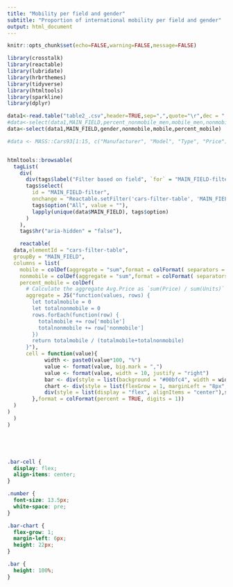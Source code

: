```yaml
---
title: "Mobility per field and gender" 
subtitle: "Proportion of international mobility per field and gender"
output: html_document
---
```


```r
knitr::opts_chunk$set(echo=FALSE,warning=FALSE,message=FALSE)
```

```r
library(crosstalk)
library(reactable)
library(lubridate)
library(hrbrthemes)
library(tidyverse)
library(htmltools)
library(sparkline)
library(dplyr)

data1<-read.table("table2_.csv",header=TRUE,sep=",",quote="\r",dec = ".")
#data<-select(data1,MAIN_FIELD,percent_nonmobile_men,mobile_men,nonmobile_men,percent_nonmobile_women,mobile_women,nonmobile_women)
data<-select(data1,MAIN_FIELD,gender,nonmobile,mobile,percent_mobile)

#data <- MASS::Cars93[1:15, c("Manufacturer", "Model", "Type", "Price")]


htmltools::browsable(
  tagList(
    div(
      div(tags$label("Filter based on field", `for` = "MAIN_FIELD-filter")),
      tags$select(
        id = "MAIN_FIELD-filter",
        onchange = "Reactable.setFilter('cars-filter-table', 'MAIN_FIELD', this.value)",
        tags$option("All", value = ""),
        lapply(unique(data$MAIN_FIELD), tags$option)
      )
    ),
    tags$hr("aria-hidden" = "false"),

    reactable(
  data,elementId = "cars-filter-table",
  groupBy = "MAIN_FIELD",
  columns = list(
    mobile = colDef(aggregate = "sum",format = colFormat( separators = TRUE)),
    nonmobile = colDef(aggregate = "sum",format = colFormat( separators = TRUE)),
    percent_mobile = colDef(
      # Calculate the aggregate Avg.Price as `sum(Price) / sum(Units)`
      aggregate = JS("function(values, rows) {
        let totalmobile = 0
        let totalnonmobile = 0
        rows.forEach(function(row) {
          totalmobile += row['mobile']
          totalnonmobile += row['nonmobile']
        })
        return totalmobile / (totalmobile+totalnonmobile)
      }"),
      cell = function(value){
            width <- paste0(value*100, "%")
            value <- format(value, big.mark = ",")
            value <- format(value, width = 10, justify = "right")
            bar <- div(style = list(background = "#00bfc4", width = width, height = "16px"))
            chart <- div(style = list(flexGrow = 1, marginLeft = "8px", background = "#e1e1e1"), bar)
            div(style = list(display = "flex", alignItems = "center"),span(class = "number", width), chart)
        },format = colFormat(percent = TRUE, digits = 1))
  )
)
  )
)






```

```css
.bar-cell {
  display: flex;
  align-items: center;
}

.number {
  font-size: 13.5px;
  white-space: pre;
}

.bar-chart {
  flex-grow: 1;
  margin-left: 6px;
  height: 22px;
}

.bar {
  height: 100%;
}
```
